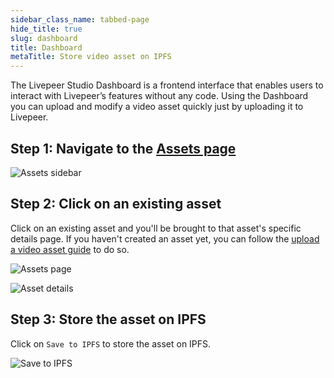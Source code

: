 ```yaml
---
sidebar_class_name: tabbed-page
hide_title: true
slug: dashboard
title: Dashboard
metaTitle: Store video asset on IPFS
---
```



<Tabs />

The Livepeer Studio Dashboard is a frontend interface that enables users to interact 
with Livepeer’s features without any code. Using the Dashboard you can upload and modify a 
video asset quickly just by uploading it to Livepeer.

## Step 1: Navigate to the [Assets page](https://livepeer.studio/dashboard/assets)

![Assets sidebar](/../static/guides/Dashboard-2.png)

## Step 2: Click on an existing asset
Click on an existing asset and you'll be brought to that asset's specific details page.
If you haven't created an asset yet, you can follow the [upload a video asset guide](/guides/on-demand/upload-a-video-asset#dashboard) to do so.

![Assets page](/../static/guides/Dashboard-6.png)

![Asset details](/../static/guides/Dashboard-7.png)

## Step 3: Store the asset on IPFS
Click on `Save to IPFS` to store the asset on IPFS.

![Save to IPFS](/../static/guides/Dashboard-8.png)